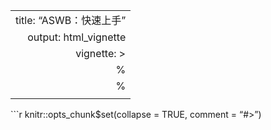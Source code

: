 
---
  title: "ASWB：快速上手"
output: html_vignette
vignette: >
  %\VignetteIndexEntry{ASWB：快速上手}
%\VignetteEngine{knitr::rmarkdown}
\usepackage[utf8]{inputenc}
---
  
  ```r
knitr::opts_chunk$set(collapse = TRUE, comment = "#>")
